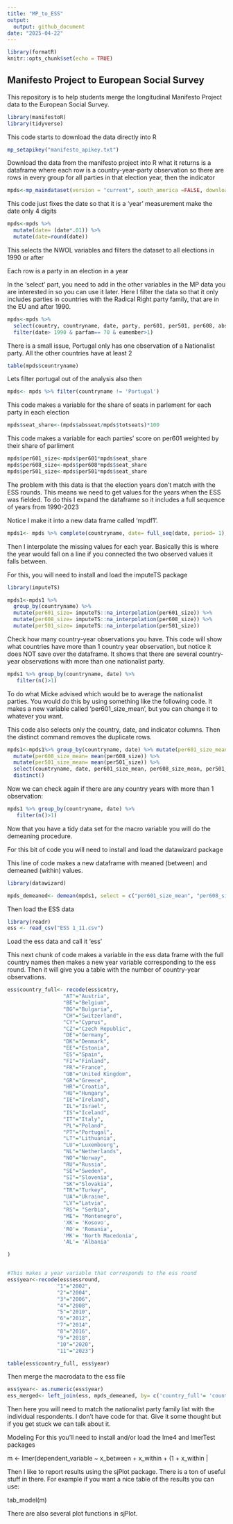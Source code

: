 ```yaml
---
title: "MP_to_ESS"
output:
  output: github_document
date: "2025-04-22"
---
```


```r
library(formatR)
knitr::opts_chunk$set(echo = TRUE)
```

## Manifesto Project to European Social Survey

This repository is to help students merge the longitudinal
Manifesto Project data to the European Social Survey.

```r
library(manifestoR)
library(tidyverse)
```

This code starts to download the data directly into R

```r
mp_setapikey("manifesto_apikey.txt")

```
Download the data from the manifesto project into R
what it returns is a dataframe where each row is a country-year-party observation
so there are rows in every group for all parties in that election year, then the indicator
 
```r
mpds<-mp_maindataset(version = "current", south_america =FALSE, download_format = NULL, apikey=NULL, cache = TRUE)
```
This code just fixes the date so that it is a ‘year’ measurement make the date only 4 digits

```r
mpds<-mpds %>% 
  mutate(date= (date*.01)) %>% 
  mutate(date=round(date))
```

This selects the NWOL variables and filters the dataset to all elections in 1990 or after

Each row is a party in an election in a year 

In the ‘select’ part, you need to add in the other variables in the MP data you are interested in so you can use it later. Here I filter the data so that it only includes parties in countries with the Radical Right party family, that are in the EU and after 1990. 

```r
mpds<-mpds %>% 
  select(country, countryname, date, party, per601, per501, per608, absseat, totseats, eumember, parfam) %>% 
  filter(date> 1990 & parfam== 70 & eumember>1)
```

There is a small issue, Portugal only has one observation of a Nationalist party. All the other countries have at least 2

```r
table(mpds$countryname)
```
Lets filter portugal out of the analysis also then

```r
mpds<- mpds %>% filter(countryname != 'Portugal')
```

This code makes a variable for the share of seats in parlement for each party in each election

```r
mpds$seat_share<-(mpds$absseat/mpds$totseats)*100
``` 

This code makes a variable for each parties' score on per601 weighted by their share of parliment

```r
mpds$per601_size<-mpds$per601*mpds$seat_share
mpds$per608_size<-mpds$per608*mpds$seat_share
mpds$per501_size<-mpds$per501*mpds$seat_share

``` 

The problem with this data is that the election years don't match with the ESS rounds. This means we need to get values for the years when the ESS was fielded. To do this I expand the dataframe so it includes a full sequence of years from 1990-2023

Notice I make it into a new data frame called ‘mpdf1’.  

```r
mpds1<- mpds %>% complete(countryname, date= full_seq(date, period= 1), fill= list(per601_size= NA))
``` 

Then I interpolate the missing values for each year. Basically this is where the year would fall on a line if you connected the two observed values it falls between.

For this, you will need to install and load the imputeTS package

```r
library(imputeTS)

mpds1<-mpds1 %>% 
  group_by(countryname) %>% 
  mutate(per601_size= imputeTS::na_interpolation(per601_size)) %>% 
  mutate(per608_size= imputeTS::na_interpolation(per608_size)) %>% 
  mutate(per501_size= imputeTS::na_interpolation(per501_size))
``` 


 
Check how many country-year observations you have. This code will show what countries have more than 1 country year observation, but notice it does NOT save over the dataframe. It shows that there are several country-year observations with more than one nationalist party.  

```r
mpds1 %>% group_by(countryname, date) %>% 
   filter(n()>1)
```

To do what Micke advised which would be to average the nationalist parties. You would do this by using something like the following code. It makes a new variable called ‘per601_size_mean’, but you can change it to whatever you want.

This code also selects only the country, date, and indicator columns. Then the distinct command removes the duplicate rows.

```r
mpds1<-mpds1%>% group_by(countryname, date) %>% mutate(per601_size_mean= mean(per601_size)) %>%
  mutate(per608_size_mean= mean(per608_size)) %>% 
  mutate(per501_size_mean= mean(per501_size)) %>% 
  select(countryname, date, per601_size_mean, per608_size_mean, per501_size_mean) %>% 
  distinct()
``` 

Now we can check again if there are any country years with more than 1 observation:

```r
mpds1 %>% group_by(countryname, date) %>% 
   filter(n()>1)
```

Now that you have a tidy data set for the macro variable you will do the demeaning procedure. 
  
For this bit of code you will need to install and load the datawizard package

This line of code makes a new dataframe with meaned (between) and demeaned (within) values. 

```r
library(datawizard)

mpds_demeaned<- demean(mpds1, select = c("per601_size_mean", "per608_size_mean", "per501_size_mean"), by = "countryname")
```

Then load the ESS data

```r

library(readr)
ess <- read_csv("ESS 1_11.csv")

```
Load the ess data and call it 'ess'

This next chunk of code makes a variable in the ess data frame with the full country names then makes a new year variable corresponding to the ess round. Then it will give you a table with the number of country-year observations.
 
```r
ess$country_full<- recode(ess$cntry, 
                  "AT"="Austria",
                  "BE"="Belgium",
                  "BG"="Bulgaria",
                  "CH"="Switzerland",
                  "CY"="Cyprus",
                  "CZ"="Czech Republic",
                  "DE"="Germany",
                  "DK"="Denmark",
                  "EE"="Estonia",
                  "ES"="Spain",
                  "FI"="Finland",
                  "FR"="France",
                  "GB"="United Kingdom",
                  "GR"="Greece",
                  "HR"="Croatia",
                  "HU"="Hungary",
                  "IE"="Ireland",
                  "IL"="Israel",
                  "IS"="Iceland",
                  "IT"="Italy",
                  "PL"="Poland",
                  "PT"="Portugal",
                  "LT"="Lithuania",
                  "LU"="Luxembourg",
                  "NL"="Netherlands",
                  "NO"="Norway",
                  "RU"="Russia",
                  "SE"="Sweden",
                  "SI"="Slovenia",
                  "SK"="Slovakia",
                  "TR"="Turkey",
                  "UA"="Ukraine",
                  "LV"="Latvia",
                  "RS"= "Serbia",
                  "ME"= "Montenegro",
                  'XK'= 'Kosovo',
                  'RO'= 'Romania',
                  'MK'= 'North Macedonia',
                  'AL'= 'Albania'

)


#This makes a year variable that corresponds to the ess round
ess$year<-recode(ess$essround,
                "1"="2002",
                "2"="2004",
                "3"="2006",
                "4"="2008",
                "5"="2010",
                "6"="2012",
                "7"="2014",
                "8"="2016",
                "9"="2018",
                "10"="2020",
                "11"="2023")

table(ess$country_full, ess$year)

```


Then merge the macrodata to the ess file

```r
ess$year<- as.numeric(ess$year)
ess_merged<- left_join(ess, mpds_demeaned, by= c('country_full'= 'countryname', 'year'='date'))

```

Then here you will need to match the nationalist party family list with the individual respondents. I don’t have code for that. Give it some thought but if you get stuck we can talk about it.
 
Modeling
For this you’ll need to install and/or load the lme4 and lmerTest packages
 
m <- lmer(dependent_variable ~ x_between + x_within + (1 + x_within | 
 
Then I like to report results using the sjPlot package. There is a ton of useful stuff in there. For example if you want a nice table of the results you can use:

tab_model(m)

There are also several plot functions in sjPlot.